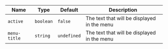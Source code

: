 
  | Name | Type | Default | Description |
| --- | --- | --- | --- |
| `active` | `boolean` | `false` | The text that will be displayed in the menu |
| `menu-title` | `string` | `undefined` | The text that will be displayed in the menu |

